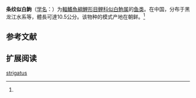 {{Speciesbox
| name = 条纹似白鮈
| status = NE
| status_system = IUCN3.1
| image = 
| genus = Paraleucogobio
| species = strigatus
| authority = Regan, 1908<ref name='id6145'>{{cite web| url =http://www.bioinfo.cn/db05/BjdwSpecies.php?action=view&id=6145| title =条纹似白鮈| work =中国动物物种编目数据库| publisher =中国科学院微生物研究所| author =中国科学院动物研究所| accessdate =2009-04-11| deadurl =yes| archiveurl =https://web.archive.org/web/20160305021312/http://www.bioinfo.cn/db05/BjdwSpecies.php?action=view&id=6145| archivedate =2016-03-05}}</ref>
| synonyms = *''Gnathopogon notacanthus''<br /><small>Berg, 1907</small>
*''Leucogobio notacanthus''<br /><small>Berg, 1907</small>
}}

'''条纹似白鮈'''（[[学名|学名]]：{{lang|la|''Paraleucogobio strigatus''}}）为[[輻鰭魚綱|輻鰭魚綱]][[鯉形目|鯉形目]][[鲤科|鲤科]][[似白鮈属|似白鮈属]]的[[鱼类|鱼类]]。在中国，分布于黑龙江水系等，體長可達10.5公分。该物种的模式产地在朝鲜。<ref name='id6145'/>

== 参考文献 ==
{{reflist}}

== 扩展阅读 ==
{{refbegin}}
{{wikispecies-inline|Paraleucogobio strigatus|条纹似白鮈}}
{{refend}}
{{Taxonbar|from=Q11099790}}

[[Category:似白鮈屬|strigatus]]


{{鯉形目小作品}}